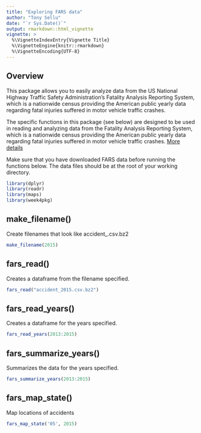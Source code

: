 ```yaml
---
title: "Exploring FARS data"
author: "Tony Sellu"
date: "`r Sys.Date()`"
output: rmarkdown::html_vignette
vignette: >
  %\VignetteIndexEntry{Vignette Title}
  %\VignetteEngine{knitr::rmarkdown}
  %\VignetteEncoding{UTF-8}
---
```


## Overview

This package allows you to easily analyze data from the US National Highway
Traffic Safety Administration's Fatality Analysis Reporting System, which is a
nationwide census providing the American public yearly data regarding fatal
injuries suffered in motor vehicle traffic crashes.

The specific functions in this package (see below) are designed to be used in
reading and analyzing data from the Fatality Analysis Reporting System, which
is a nationwide census providing the American public yearly data regarding fatal
injuries suffered in motor vehicle traffic crashes.
[More details](https://www.nhtsa.gov/research-data/fatality-analysis-reporting-system-fars)

Make sure that you have downloaded FARS data before running the functions below.
The data files should be at the root of your working directory.

```r
library(dplyr)
library(readr)
library(maps)
library(week4pkg)
```

## make_filename(<year>)

Create filenames that look like accident_<year>.csv.bz2

```r
make_filename(2015)
```

## fars_read(<filename>)

Creates a dataframe from the filename specified.

```r
fars_read("accident_2015.csv.bz2")
```

## fars_read_years()

Creates a dataframe for the years specified.

```r
fars_read_years(2013:2015)
```

## fars_summarize_years()

Summarizes the data for the years specified.

```r
fars_summarize_years(2013:2015)
```

## fars_map_state()

Map locations of accidents
```r
fars_map_state('05', 2015)
```
